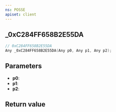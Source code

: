 ```yaml
---
ns: POSSE
apiset: client
---
```

## _0xC284FF658B2E55DA

```c
// 0xC284FF658B2E55DA
Any _0xC284FF658B2E55DA(Any p0, Any p1, Any p2);
```


## Parameters
* **p0**:
* **p1**:
* **p2**:

## Return value